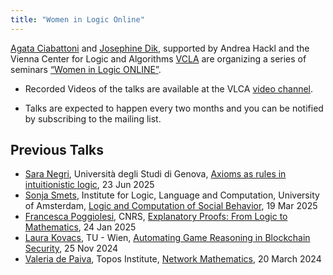 ```yaml
---
title: "Women in Logic Online"
---
```


<p> [Agata Ciabattoni](https://www.logic.at/staff/agata/) and [Josephine Dik](https://josephinedik.github.io/), 
supported by Andrea Hackl and the Vienna Center for Logic and Algorithms [VCLA](https://www.vcla.at/) are organizing a series of seminars
["Women in Logic ONLINE"](https://www.vcla.at/women-in-logic/).

* Recorded Videos of the talks are available at the VLCA [video channel](https://www.youtube.com/playlist?list=PLdqgJshpd1aWOGdqfrloD69Ev1MSPd0Wg).

* Talks are expected to happen every two months and you can be notified by subscribing to the mailing list.

<h2> Previous Talks </h2>

<ul> 
<li> [Sara Negri](https://sites.google.com/view/saranegri/home), Università degli Studi di Genova, [Axioms as rules in intuitionistic logic](https://www.youtube.com/watch?v=9AWmizNWqTA), 23 Jun 2025 </li>


<li> [Sonja Smets](https://sites.google.com/site/thesonjasmetssite/), Institute for Logic, Language and Computation, University of Amsterdam, [Logic and Computation of Social Behavior](https://www.youtube.com/watch?v=cMee0vGpMlE), 19 Mar 2025 </li>

<li> [Francesca Poggiolesi](https://sites.google.com/site/poggiolesi/home), CNRS, [Explanatory Proofs: From Logic to Mathematics](https://www.vcla.at/2025/01/women-in-logic-online-talk-with-francesca-poggiolesi/), 24 Jan 2025 </li>

<li> [Laura Kovacs](http://lkovacs.com/), TU - Wien, [Automating Game Reasoning in Blockchain Security](https://www.vcla.at/2024/10/women-in-logic-online-talk-announcement/), 25 Nov 2024 </li>

<li> [Valeria de Paiva](http://vcvpaiva.github.io/), Topos Institute, [Network Mathematics](https://www.vcla.at/2024/02/women-in-logic-online/), 20 March 2024 </li>
</ul>
</p>


